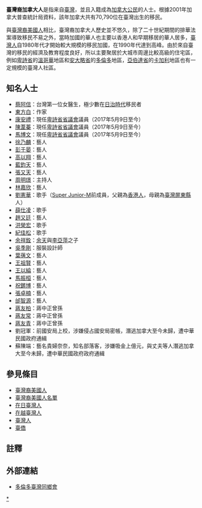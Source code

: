 {{Infobox Ethnic group
|group = 臺灣裔加拿大人<br/>Taiwanese Canadians
|image =
{{image array|perrow=3|width=95|height=105
| image1 = Godfrey Gao by Gage Skidmore.jpg| caption1 = [[高以翔|高以翔]]
| image2 = ANGELA TAIPEI 5TH SEASON.JPG| caption2 = [[張韶涵|張韶涵]]
| image3 = Christine Kuo 2014.jpg| caption3 = [[苟芸慧|苟芸慧]]
| image4 = Paul Tseng1.jpg| caption4 =[[曾勻|曾勻]] 
| image5 = 大嘴巴MC40.JPG| caption5 = [[薛仕凌|薛仕凌]]
| image6 = 2008TIBE Day2 Hall2 MightyMedia Honey and Clover Signing EddiePeng.jpg| caption6 = [[彭于晏|彭于晏]]
| image7 = Alex Zhang Hungtai (Dirty Beach).jpg| caption7 = {{link-en|Dirty Beaches|Dirty Beaches}} 
| image8 = Henry Lau on "Super Junior Kiss the Radio", 8 April 2013 02.jpg| caption8 = [[劉憲華|劉憲華]]
| image9 = Jason Wu Shankbone 2009 Metropolitan Opera.jpg| caption9 = [[吳季剛|吳季剛]]
}}
|poptime = 約有'''95,000人'''（2012年底）<ref>[http://www.ocac.gov.tw/OCAC/File/Attach/10/File_55.pdf 海外臺灣僑民人數], [[僑務委員會|僑務委員會]]</ref>
|popplace = [[溫哥華|溫哥華]]、[[多倫多|多倫多]]、[[蒙特婁|蒙特婁]]
|langs = [[加拿大英語|加拿大英語]]、[[加拿大法語|加拿大法語]]（[[魁北克法語|魁北克法語]]）<br/>[[中華民國國語|中華民國國語]]<br/>[[臺灣閩南語|臺灣閩南語]]<br/>[[臺灣原住民族諸語|臺灣原住民族諸語]]
|rels = [[基督宗教|基督宗教]]（[[新教|新教]]、[[羅馬天主教|羅馬天主教]]）、[[佛教|佛教]]、[[道教|道教]]、[[臺灣民間信仰|臺灣民間信仰]]
}}

'''臺灣裔加拿大人'''是指来自[[臺灣|臺灣]]，並且入籍成為[[加拿大公民|加拿大公民]]的人士。根據2001年加拿大普查統計局資料，該年加拿大共有70,790位在臺灣出生的移民。

與[[臺灣裔美國人|臺灣裔美國人]]相比，臺灣裔加拿大人歷史並不悠久，除了二十世紀期間的排華法案導致移民不易之外，當時加國的華人也主要以香港人和早期移居的華人居多，[[臺灣人|臺灣人]]自1980年代才開始較大規模的移民加國，在1990年代達到高峰。由於來自臺灣的移民的經濟及教育程度良好，所以主要聚居於大城市周邊比較高級的住宅區，例如[[卑詩省|卑詩省]]的[[溫哥華|溫哥華]]地區和[[安大略省|安大略省]]的[[多倫多|多倫多]]地區，[[亞伯達省|亞伯達省]]的[[卡加利|卡加利]]地區也有一定規模的臺灣人社區。

== 知名人士 ==
* [[蔡阿信|蔡阿信]]：台灣第一位女醫生，極少數在[[台灣日治時期|日治時代]]移民者
* [[東方白|東方白]]：作家
* [[康安禮|康安禮]]：現任[[卑詩省省議會|卑詩省省議會]]議員（2017年5月9日至今）
* [[陳葦蓁|陳葦蓁]]：現任[[卑詩省省議會|卑詩省省議會]]議員（2017年5月9日至今）
* [[馬博文|馬博文]]：現任[[卑詩省省議會|卑詩省省議會]]議員（2017年5月9日至今）
* [[徐乃麟|徐乃麟]]：藝人
* [[彭于晏|彭于晏]]：藝人
* [[高以翔|高以翔]]：藝人
* [[藍鈞天|藍鈞天]]：藝人
* [[張又天|張又天]]：藝人
* [[周明璟|周明璟]]：主持人
* [[林嘉欣|林嘉欣]]：藝人
* [[劉憲華|劉憲華]]：歌手（[[Super_Junior-M|Super Junior-M]]前成員，父親為[[香港人|香港人]]，母親為[[臺灣|臺灣]][[屏東縣|屏東縣]]人）
* [[薛仕凌|薛仕凌]]：歌手
* [[趙又廷|趙又廷]]：藝人
* [[洪榮宏|洪榮宏]]：歌手
* [[紀佳松|紀佳松]]：歌手
* [[余祥銓|余祥銓]]：[[余天|余天]]與[[李亞萍|李亞萍]]之子
* [[吳季剛|吳季剛]]：服裝設計師
* [[葉蒨文|葉蒨文]]：藝人
* [[王祖賢|王祖賢]]：藝人
* [[王以綸|王以綸]]：藝人
* [[馬振桓|馬振桓]]：藝人
* [[祝鏘博|祝鏘博]]：藝人
* [[張卓楠|張卓楠]]：藝人
* [[邰智源|邰智源]]：藝人
* [[蔣友柏|蔣友柏]]：蔣中正曾孫
* [[蔣友常|蔣友常]]：蔣中正曾孫
* [[蔣友青|蔣友青]]：蔣中正曾孫
* 劉冠軍：前國安局上校，涉嫌侵占國安局密帳，潛逃加拿大至今未歸，遭中華民國政府通緝
* 蘇陳端：藝名貴婦奈奈，知名部落客，涉嫌吸金上億元，與丈夫等人潛逃加拿大至今未歸，遭中華民國政府政府通緝

== 參見條目 ==
* [[臺灣裔美國人|臺灣裔美國人]]
* [[臺灣裔美國人名單|臺灣裔美國人名單]]
* [[在日臺灣人|在日臺灣人]]
* [[在越臺灣人|在越臺灣人]]
* [[臺灣人|臺灣人]]
* [[臺僑|臺僑]]

== 註釋 ==
{{reflist}}

==外部連結==
* [http://tcatoronto.com/ 多倫多臺灣同鄉會]

{{海外臺灣人}}
{{華人}}
[[Category:台灣裔加拿大人|*]]